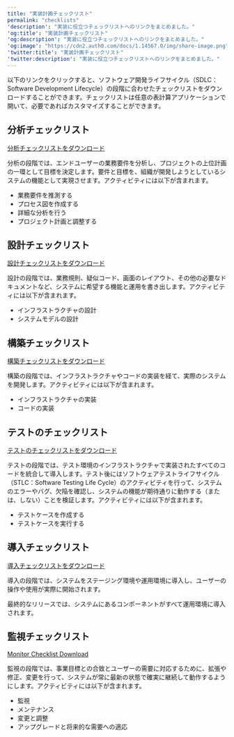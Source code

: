 ---
title: "実装計画チェックリスト"
permalink: "checklists"
'description': "実装に役立つチェックリストへのリンクをまとめました。"
'og:title': "実装計画チェックリスト"
'og:description': "実装に役立つチェックリストへのリンクをまとめました。"
'og:image': "https://cdn2.auth0.com/docs/1.14567.0/img/share-image.png"
'twitter:title': "実装計画チェックリスト"
'twitter:description': "実装に役立つチェックリストへのリンクをまとめました。"
---

以下のリンクをクリックすると、ソフトウェア開発ライフサイクル（SDLC：Software Development Lifecycle）の段階に合わせたチェックリストをダウンロードすることができます。チェックリストは任意の表計算アプリケーションで開いて、必要であればカスタマイズすることができます。

## 分析チェックリスト

[分析チェックリストをダウンロード](https://cdn2.auth0.com/docs/media/articles/architecture-scenarios/checklists/Analyze-Checklist.xlsx)

分析の段階では、エンドユーザーの業務要件を分析し、プロジェクトの上位計画の一環として目標を決定します。要件と目標を、組織が開発しようとしているシステムの機能として実現させます。アクティビティには以下が含まれます。

* 業務要件を推測する
* プロセス図を作成する
* 詳細な分析を行う
* プロジェクト計画と調整する

## 設計チェックリスト

[設計チェックリストをダウンロード](https://cdn2.auth0.com/docs/media/articles/architecture-scenarios/checklists/Design-Checklist.xlsx)

設計の段階では、業務規則、疑似コード、画面のレイアウト、その他の必要なドキュメントなど、システムに希望する機能と運用を書き出します。アクティビティには以下が含まれます。

* インフラストラクチャの設計
* システムモデルの設計

## 構築チェックリスト

[構築チェックリストをダウンロード](https://cdn2.auth0.com/docs/media/articles/architecture-scenarios/checklists/Build-Checklist.xlsx)

構築の段階では、インフラストラクチャやコードの実装を経て、実際のシステムを開発します。アクティビティには以下が含まれます。

* インフラストラクチャの実装
* コードの実装

## テストのチェックリスト

[テストのチェックリストをダウンロード](https://cdn2.auth0.com/docs/media/articles/architecture-scenarios/checklists/Test-Checklist.xlsx)

テストの段階では、テスト環境のインフラストラクチャで実装されたすべてのコードを統合して導入します。テスト後にはソフトウェアテストライフサイクル（STLC：Software Testing Life Cycle）のアクティビティを行って、システムのエラーやバグ、欠陥を確認し、システムの機能が期待通りに動作する（または、しない）ことを検証します。アクティビティには以下が含まれます。

* テストケースを作成する
* テストケースを実行する

## 導入チェックリスト

[導入チェックリストをダウンロード](https://cdn2.auth0.com/docs/media/articles/architecture-scenarios/checklists/Deploy-Checklist.xlsx)

導入の段階では、システムをステージング環境や運用環境に導入し、ユーザーの操作や使用が実際に開始されます。

最終的なリリースでは、システムにあるコンポーネントがすべて運用環境に導入されます。

## 監視チェックリスト

[Monitor Checklist Download](/docs//assets.ctfassets.net/cdy7uua7fh8z/4FYZQXQHknEDkLflShHXBz/d8757810ace0fc9dbabad9b1715d0dbf/Monitor-Checklist.xlsx)

監視の段階では、事業目標との合致とユーザーの需要に対応するために、拡張や修正、変更を行って、システムが常に最新の状態で確実に継続して動作するようにします。アクティビティには以下が含まれます。

* 監視
* メンテナンス
* 変更と調整
* アップグレードと将来的な需要への適応